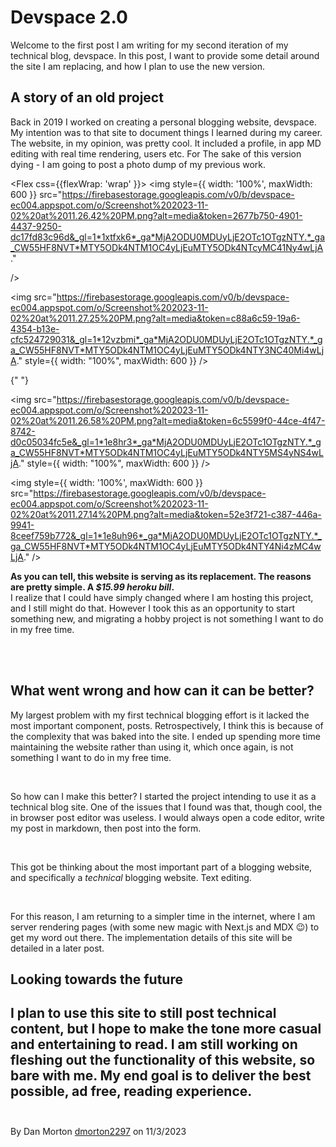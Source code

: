 
# Devspace 2.0
Welcome to the first post I am writing for my second iteration of my technical blog, devspace. In this post, I want to provide some detail around the site I am replacing, and how I plan to use the new version. 
<br />

## A story of an old project

Back in 2019 I worked on creating a personal blogging website, devspace. My intention was to that site to document things I learned during my career. The website, in my opinion, was pretty cool. It included a profile, in app MD editing with real time rendering, users etc. For The
sake of this version dying - I am going to post a photo dump of my previous work.

<Flex css={{flexWrap: 'wrap' }}>
  <img
    style={{ width: '100%', maxWidth: 600 }}
    src="https://firebasestorage.googleapis.com/v0/b/devspace-ec004.appspot.com/o/Screenshot%202023-11-02%20at%2011.26.42%20PM.png?alt=media&token=2677b750-4901-4437-9250-dc17fd83c96d&_gl=1*1xtfxk6*_ga*MjA2ODU0MDUyLjE2OTc1OTgzNTY.*_ga_CW55HF8NVT*MTY5ODk4NTM1OC4yLjEuMTY5ODk4NTcyMC41Ny4wLjA."

/>

<img
  src="https://firebasestorage.googleapis.com/v0/b/devspace-ec004.appspot.com/o/Screenshot%202023-11-02%20at%2011.27.25%20PM.png?alt=media&token=c88a6c59-19a6-4354-b13e-cfc524729031&_gl=1*12vzbmi*_ga*MjA2ODU0MDUyLjE2OTc1OTgzNTY.*_ga_CW55HF8NVT*MTY5ODk4NTM1OC4yLjEuMTY5ODk4NTY3NC40Mi4wLjA."
  style={{ width: "100%", maxWidth: 600 }}
/>

{" "}

<img
  src="https://firebasestorage.googleapis.com/v0/b/devspace-ec004.appspot.com/o/Screenshot%202023-11-02%20at%2011.26.58%20PM.png?alt=media&token=6c5599f0-44ce-4f47-8742-d0c05034fc5e&_gl=1*1e8hr3*_ga*MjA2ODU0MDUyLjE2OTc1OTgzNTY.*_ga_CW55HF8NVT*MTY5ODk4NTM1OC4yLjEuMTY5ODk4NTY5MS4yNS4wLjA."
  style={{ width: "100%", maxWidth: 600 }}
/>

<img
    style={{ width: '100%', maxWidth: 600 }}
  src="https://firebasestorage.googleapis.com/v0/b/devspace-ec004.appspot.com/o/Screenshot%202023-11-02%20at%2011.27.14%20PM.png?alt=media&token=52e3f721-c387-446a-9941-8ceef759b772&_gl=1*1e8uh96*_ga*MjA2ODU0MDUyLjE2OTc1OTgzNTY.*_ga_CW55HF8NVT*MTY5ODk4NTM1OC4yLjEuMTY5ODk4NTY4Ni4zMC4wLjA."
/>
</Flex>

**As you can tell, this website is serving as its replacement.
The reasons are pretty simple. A *$15.99 heroku bill*.**
<br />
I realize that I could have simply changed where I am hosting this project, and I still might do that. However I took this as an opportunity to start something new, and migrating a hobby project is not something I want to do in my free time.

<br />
<br />

## What went wrong and how can it can be better? 
My largest problem with my first technical blogging effort is it lacked the most important component,
posts. Retrospectively, I think this is because of the complexity that was baked
into the site. I ended up spending more time maintaining the website rather than
using it, which once again, is not something I want to do in my free time.

<br />

So how can I make this better? I started the project intending to use it as a technical blog site. One of the issues that I found was that, though cool, the in browser post editor was useless. I would always open a code editor, write my post in markdown, then post into the form.

<br />

This got be thinking about the most important part of a blogging website, and specifically a _technical_ blogging website. Text editing.

<br />

For this reason, I am returning to a simpler time in the internet, where I am server rendering pages (with some new magic with Next.js and MDX 😉) to get my word out there. The implementation details of this site will be detailed in a later post.
<br />
## Looking towards the future
I plan to use this site to still post technical content, but I hope to make the tone more casual and entertaining to read. I am still working on fleshing out the functionality of this website, so bare with me. My end goal is to deliver the best possible, ad free, reading experience.
<br />
<br />
---
By Dan Morton [dmorton2297](https://github.com/dmorton2297) on 11/3/2023
<br />
<br />
<br />
<br />
<br />
